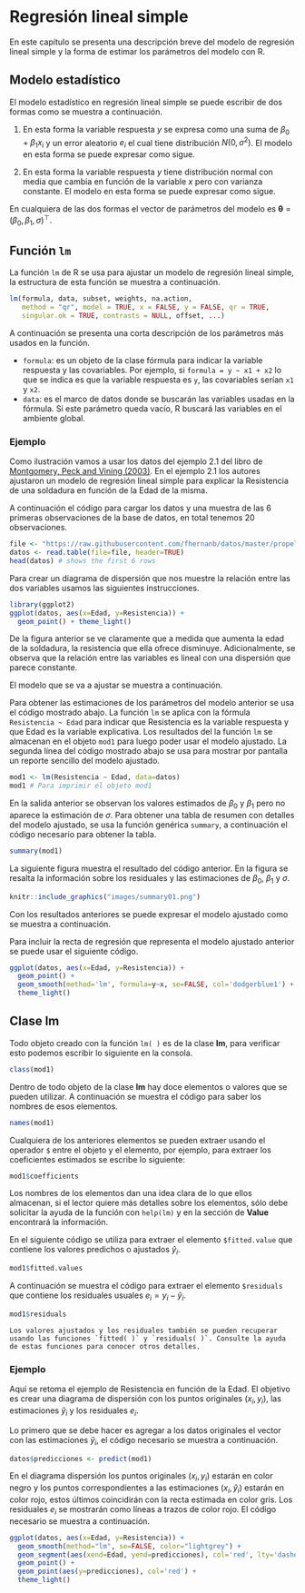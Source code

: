 # Regresión lineal simple {#rls}
En este capítulo se presenta una descripción breve del modelo de regresión lineal simple y la forma de estimar los parámetros del modelo con R.

## Modelo estadístico {-}
El modelo estadístico en regresión lineal simple se puede escribir de dos formas como se muestra a continuación.

1. En esta forma la variable respuesta $y$ se expresa como una suma de $\beta_0 + \beta_1 x_i$ y un error aleatorio $e_i$ el cual tiene distribución $N(0, \sigma^2)$. El modelo en esta forma se puede expresar como sigue.

\begin{align} \label{mod1}
y_i &= \beta_0 + \beta_1 x_i + e_i, \\ 
e_i &\sim N(0, \sigma^2)
\end{align}

2. En esta forma la variable respuesta $y$ tiene distribución normal con media que cambia en función de la variable $x$ pero con varianza constante. El modelo en esta forma se puede expresar como sigue.

\begin{align} \label{mod2}
y_i &\sim N(\mu_i, \sigma^2), \\ 
\mu_i &= \beta_0 + \beta_1 x_i, \\
\sigma^2 &= \text{constante}
\end{align}

En cualquiera de las dos formas el vector de parámetros del modelo es $\boldsymbol{\theta}=(\beta_0, \beta_1, \sigma)^\top$. 

## Función `lm` {-}
La función `lm` de R se usa para ajustar un modelo de regresión lineal simple, la estructura de esta función se muestra a continuación.

```r
lm(formula, data, subset, weights, na.action,
   method = "qr", model = TRUE, x = FALSE, y = FALSE, qr = TRUE,
   singular.ok = TRUE, contrasts = NULL, offset, ...)
```

A continuación se presenta una corta descripción de los parámetros más usados en la función.

- `formula`: es un objeto de la clase fórmula para indicar la variable respuesta y las covariables. Por ejemplo, si `formula = y ~ x1 + x2` lo que se indica es que la variable respuesta es `y`, las covariables serían `x1` y `x2`.
- `data`: es el marco de datos donde se buscarán las variables usadas en la fórmula. Si este parámetro queda vacío, R buscará las variables en el ambiente global.

### Ejemplo {-}
Como ilustración vamos a usar los datos del ejemplo 2.1 del libro de [Montgomery, Peck and Vining (2003)](https://www.amazon.com/Introduccion-analisis-regresion-lineal-Spanish/dp/9702403278). En el ejemplo 2.1 los autores ajustaron un modelo de regresión lineal simple para explicar la Resistencia de una soldadura en función de la Edad de la misma. 

A continuación el código para cargar los datos y una muestra de las 6 primeras observaciones de la base de datos, en total tenemos 20 observaciones.

```r
file <- "https://raw.githubusercontent.com/fhernanb/datos/master/propelente"
datos <- read.table(file=file, header=TRUE)
head(datos) # shows the first 6 rows
```

Para crear un diagrama de dispersión que nos muestre la relación entre las dos variables usamos las siguientes instrucciones.

```r
library(ggplot2)
ggplot(datos, aes(x=Edad, y=Resistencia)) + 
  geom_point() + theme_light()
```

De la figura anterior se ve claramente que a medida que aumenta la edad de la soldadura, la resistencia que ella ofrece disminuye. Adicionalmente, se observa que la relación entre las variables es lineal con una dispersión que parece constante.

El modelo que se va a ajustar se muestra a continuación.

\begin{align}
Resistencia_i &\sim N(\mu_i, \sigma^2), \\ 
\mu_i &= \beta_0 + \beta_1 Edad_i, \\
\sigma^2 &= \text{constante}
\end{align}

Para obtener las estimaciones de los parámetros del modelo anterior se usa el código mostrado abajo. La función `lm` se aplica con la fórmula `Resistencia ~ Edad` para indicar que Resistencia es la variable respuesta y que Edad es la variable explicativa. Los resultados del la función `lm` se almacenan en el objeto `mod1` para luego poder usar el modelo ajustado. La segunda línea del código mostrado abajo se usa para mostrar por pantalla un reporte sencillo del modelo ajustado.

```r
mod1 <- lm(Resistencia ~ Edad, data=datos)
mod1 # Para imprimir el objeto mod1
```

En la salida anterior se observan los valores estimados de $\beta_0$ y $\beta_1$ pero no aparece la estimación de $\sigma$. Para obtener una tabla de resumen con detalles del modelo ajustado, se usa la función genérica `summary`, a continuación el código necesario para obtener la tabla.

```r
summary(mod1)
```

La siguiente figura muestra el resultado del código anterior. En la figura se resalta la información sobre los residuales y las estimaciones de $\beta_0$, $\beta_1$ y $\sigma$.

```r
knitr::include_graphics("images/summary01.png")
```

Con los resultados anteriores se puede expresar el modelo ajustado como se muestra a continuación.

\begin{align}
\widehat{Resistencia}_i &\sim N(\hat{\mu}_i, \hat{\sigma}^2), \\ 
\hat{\mu}_i &= 2627.822 -37.154 \, Edad_i, \\
\hat{\sigma} &= 96.11
\end{align}

Para incluir la recta de regresión que representa el modelo ajustado anterior se puede usar el siguiente código.

```r
ggplot(datos, aes(x=Edad, y=Resistencia)) + 
  geom_point() +
  geom_smooth(method='lm', formula=y~x, se=FALSE, col='dodgerblue1') +
  theme_light()
```

## Clase lm {-}
Todo objeto creado con la función `lm( )` es de la clase **lm**, para verificar esto podemos escribir lo siguiente en la consola.

```r
class(mod1)
```

Dentro de todo objeto de la clase **lm** hay doce elementos o valores que se pueden utilizar. A continuación se muestra el código para saber los nombres de esos elementos.

```r
names(mod1)
```

Cualquiera de los anteriores elementos se pueden extraer usando el operador `$` entre el objeto y el elemento, por ejemplo, para extraer los coeficientes estimados se escribe lo siguiente:

```r
mod1$coefficients
```

Los nombres de los elementos dan una idea clara de lo que ellos almacenan, si el lector quiere más detalles sobre los elementos, sólo debe solicitar la ayuda de la función con `help(lm)` y en la sección de __Value__ encontrará la información.

En el siguiente código se utiliza para extraer el elemento `$fitted.value` que contiene los valores predichos o ajustados $\hat{y}_i$.

```r
mod1$fitted.values
```

A continuación se muestra el código para extraer el elemento `$residuals` que contiene los residuales usuales $e_i= y_i - \hat{y}_i$.

```r
mod1$residuals
```

```block2
Los valores ajustados y los residuales también se pueden recuperar usando las funciones `fitted( )` y `residuals( )`. Consulte la ayuda de estas funciones para conocer otros detalles.
```

### Ejemplo {-}
Aquí se retoma el ejemplo de Resistencia en función de la Edad. El objetivo es crear una diagrama de dispersión con los puntos originales $(x_i, y_i)$, las estimaciones $\hat{y}_i$ y los residuales $e_i$.

Lo primero que se debe hacer es agregar a los datos originales el vector con las estimaciones $\hat{y}_i$, el código necesario se muestra a continuación.

```r
datos$predicciones <- predict(mod1)
```

En el diagrama dispersión los puntos originales $(x_i, y_i)$ estarán en color negro y los puntos correspondientes a las estimaciones $(x_i, \hat{y}_i)$ estarán en color rojo, estos últimos coincidirán con la recta estimada en color gris. Los residuales $e_i$ se mostrarán como líneas a trazos de color rojo. El código necesario se muestra a continuación.

```r
ggplot(datos, aes(x=Edad, y=Resistencia)) +
  geom_smooth(method="lm", se=FALSE, color="lightgrey") +
  geom_segment(aes(xend=Edad, yend=predicciones), col='red', lty='dashed') +
  geom_point() +
  geom_point(aes(y=predicciones), col='red') +
  theme_light()
```


